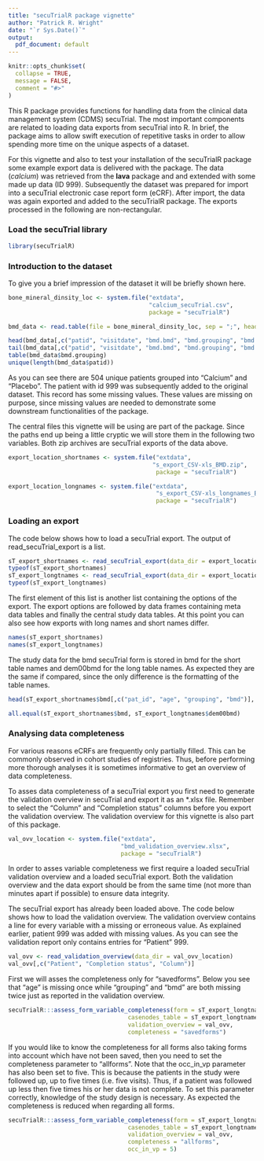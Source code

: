 ```yaml
---
title: "secuTrialR package vignette"
author: "Patrick R. Wright"
date: "`r Sys.Date()`"
output:
  pdf_document: default
---
```


<!-- 
add to jaml header so that the vignette is properly recognised
vignette: >
  %\VignetteIndexEntry{Vignette Title}
  %\VignetteEngine{knitr::rmarkdown}
  \usepackage[utf8]{inputenc}
also, consider doing the html/md one so that it can open in the help pane
-->

```r
knitr::opts_chunk$set(
  collapse = TRUE,
  message = FALSE,
  comment = "#>"
)
```

This R package provides functions for handling data from the clinical data management system (CDMS) secuTrial. The most important components are
related to loading data exports from secuTrial into R. In brief, the package aims to allow swift execution of repetitive tasks in order
to allow spending more time on the unique aspects of a dataset.

For this vignette and also to test your installation of the secuTrialR package
some example export data is delivered with the package. The data (*calcium*) was retrieved from the **lava** package and and extended
with some made up data (ID 999). Subsequently the dataset was prepared for import into a secuTrial electronic case report form (eCRF).
After import, the data was again exported and added to the secuTrialR package. The exports processed in the following are non-rectangular.

### Load the secuTrial library

```r
library(secuTrialR)
```

### Introduction to the dataset

To give you a brief impression of the dataset it will be briefly shown here.

```r
bone_mineral_dinsity_loc <- system.file("extdata", 
                                        "calcium_secuTrial.csv", 
                                        package = "secuTrialR")

bmd_data <- read.table(file = bone_mineral_dinsity_loc, sep = ";", header = TRUE)

head(bmd_data[,c("patid", "visitdate", "bmd.bmd", "bmd.grouping", "bmd.age")])
tail(bmd_data[,c("patid", "visitdate", "bmd.bmd", "bmd.grouping", "bmd.age")])
table(bmd_data$bmd.grouping)
unique(length(bmd_data$patid))
```

As you can see there are 504 unique patients grouped into "Calcium" and "Placebo". The patient with
id 999 was subsequently added to the original dataset. This record has some missing values.
These values are missing on purpose, since missing values are needed to demonstrate some downstream 
functionalities of the package. 

The central files this vignette will be using are part of the package. Since the paths end up being a little
cryptic we will store them in the following two variables. Both zip archives are secuTrial exports of the data
above.

```r

export_location_shortnames <- system.file("extdata",
                                         "s_export_CSV-xls_BMD.zip",
                                          package = "secuTrialR")

export_location_longnames <- system.file("extdata",
                                          "s_export_CSV-xls_longnames_BMD.zip",
                                          package = "secuTrialR")

```

### Loading an export

The code below shows how to load a secuTrial export. The output of read_secuTrial_export is a list. 

```r

sT_export_shortnames <- read_secuTrial_export(data_dir = export_location_shortnames)
typeof(sT_export_shortnames)
sT_export_longtnames <- read_secuTrial_export(data_dir = export_location_longnames)
typeof(sT_export_longtnames)

```

The first element of this list is another list containing the options of the export. The export options
are followed by data frames containing meta data tables and finally the central study data tables.
At this point you can also see how exports with long names and short names differ.

```r

names(sT_export_shortnames)
names(sT_export_longtnames)

```

The study data for the bmd secuTrial form is stored in bmd for the short table names and dem00bmd for the long table names.
As expected they are the same if compared, since the only difference is the formatting of the table names.

```r
head(sT_export_shortnames$bmd[,c("pat_id", "age", "grouping", "bmd")], n = 4)

all.equal(sT_export_shortnames$bmd, sT_export_longtnames$dem00bmd)

```


### Analysing data completeness

For various reasons eCRFs are frequently only partially filled. This can be commonly
observed in cohort studies of registries. Thus, before performing more thorough analyses
it is sometimes informative to get an overview of data completeness.

To asses data completeness of a secuTrial export you first need to generate the
validation overview in secuTrial and export it as an *.xlsx file. Remember to select the
"Column" and "Completion status" columns before you export the validation overview.
The validation overview for this vignette is also part of this package.

```r
val_ovv_location <- system.file("extdata", 
                                "bmd_validation_overview.xlsx", 
                                package = "secuTrialR")
```

In order to asses variable completeness we first require a loaded secuTrial
validation overview and a loaded secuTrial export. Both the validation
overview and the data export should be from the same time (not more than minutes
apart if possible) to ensure data integrity.

The secuTrial export has already been loaded above. The code below shows how to load the validation overview.
The validation overview contains a line for every variable with a missing or erroneous value. As explained 
earlier, patient 999 was added with missing values. As you can see the validation report only contains entries
for "Patient" 999.

```r
val_ovv <- read_validation_overview(data_dir = val_ovv_location)
val_ovv[,c("Patient", "Completion status", "Column")]

```

First we will asses the completeness only for "savedforms". Below you see
that "age" is missing once while "grouping" and "bmd" are both missing twice
just as reported in the validation overview.

```r
secuTrialR:::assess_form_variable_completeness(form = sT_export_longtnames$dem00bmd, 
                                  casenodes_table = sT_export_longtnames$casenodes,
                                  validation_overview = val_ovv, 
                                  completeness = "savedforms")
```

If you would like to know the completeness for all forms also taking forms into account
which have not been saved, then you need to set the completeness parameter to "allforms".
Note that the occ_in_vp parameter has also been set to five. This is because the patients
in the study were followed up, up to five times (i.e. five visits). Thus, if a patient 
was followed up less then five times his or her data is not complete. To set this parameter 
correctly, knowledge of the study design is necessary. As expected the completeness is 
reduced when regarding all forms.

```r
secuTrialR:::assess_form_variable_completeness(form = sT_export_longtnames$dem00bmd, 
                                  casenodes_table = sT_export_longtnames$casenodes,
                                  validation_overview = val_ovv,
                                  completeness = "allforms",
                                  occ_in_vp = 5)
```
